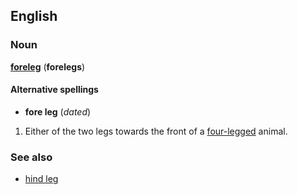==English==
===Noun===
'''[[foreleg]]''' ('''forelegs''')

====Alternative spellings====
*'''fore leg''' (''dated'')

#Either of the two legs towards the front of a [[four-legged]] animal.

===See also===
*[[hind leg]]